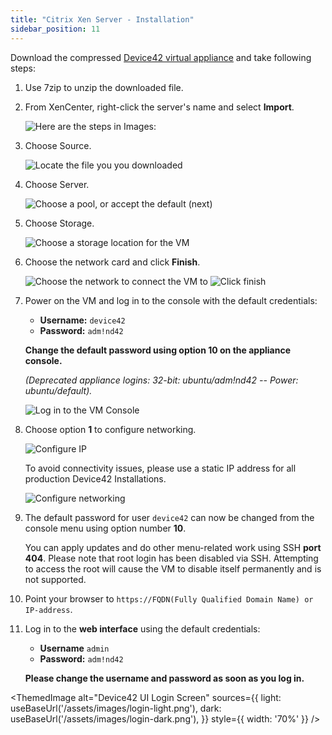 ```yaml
---
title: "Citrix Xen Server - Installation"
sidebar_position: 11
---
```



Download the compressed [Device42 virtual appliance](https://www.device42.com/download/) and take following steps:

1. Use 7zip to unzip the downloaded file.
2. From XenCenter, right-click the server's name and select **Import**.
   
    ![Here are the steps in Images:](/assets/images/wpid5942-wpid-media_1331243551635.png)

3. Choose Source.
   
    ![Locate the file you you downloaded](/assets/images/wpid5943-wpid-media_1331243622364.png)

4. Choose Server.

    ![Choose a pool, or accept the default (next)](/assets/images/wpid5944-wpid-media_1331243664174.png)

5. Choose Storage.
   
    ![Choose a storage location for the VM](/assets/images/wpid5945-wpid-media_1331243689911.png)

6. Choose the network card and click **Finish**.
   
    ![Choose the network to connect the VM to](/assets/images/wpid5946-wpid-media_1331243717545.png)
    ![Click finish](/assets/images/wpid5947-wpid-media_1331243745178.png)

7. Power on the VM and log in to the console with the default credentials: 

   - **Username:** `device42`
   - **Password:** `adm!nd42` 
  
   **Change the default password using option 10 on the appliance console.**

   _(Deprecated appliance logins: 32-bit: ubuntu/adm!nd42 -- Power: ubuntu/default)._ 

    ![Log in to the VM Console](/assets/images/wpid5950-media_1419606545144.png)

8. Choose option **1** to configure networking. 
   
   ![Configure IP](/assets/images/wpid5951-media_1338938610667.png)

   To avoid connectivity issues, please use a static IP address for all production Device42 Installations.

   ![Configure networking](/assets/images/wpid5948-media_1338938641495.png)

9.  The default password for user `device42` can now be changed from the console menu using option number **10**. 
    
    You can apply updates and do other menu-related work using SSH **port 404**. Please note that root login has been disabled via SSH. Attempting to access the root will cause the VM to disable itself permanently and is not supported.
10. Point your browser to `https://FQDN(Fully Qualified Domain Name) or IP-address`.
11. Log in to the **web interface** using the default credentials:

    - **Username** `admin` 
    - **Password:** `adm!nd42` 

    **Please change the username and password as soon as you log in.**

<ThemedImage
  alt="Device42 UI Login Screen"
  sources={{
    light: useBaseUrl('/assets/images/login-light.png'),
    dark: useBaseUrl('/assets/images/login-dark.png'),
  }}
  style={{ width: '70%' }}
/>
